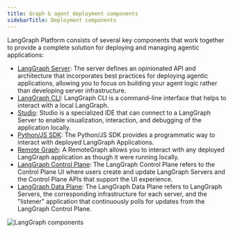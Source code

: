 ```yaml
---
title: Graph & agent deployment components
sidebarTitle: Deployment components
---
```


LangGraph Platform consists of several key components that work together to provide a complete solution for deploying and managing agentic applications:

* [LangGraph Server](/langsmith/langgraph-server): The server defines an opinionated API and architecture that incorporates best practices for deploying agentic applications, allowing you to focus on building your agent logic rather than developing server infrastructure.
* [LangGraph CLI](/langsmith/langgraph-cli): LangGraph CLI is a command-line interface that helps to interact with a local LangGraph.
* [Studio](/langsmith/langgraph-studio): Studio is a specialized IDE that can connect to a LangGraph Server to enable visualization, interaction, and debugging of the application locally.
* [Python/JS SDK](/langsmith/sdk): The Python/JS SDK provides a programmatic way to interact with deployed LangGraph Applications.
* [Remote Graph](/langsmith/use-remote-graph): A RemoteGraph allows you to interact with any deployed LangGraph application as though it were running locally.
* [LangGraph Control Plane](/langsmith/control-plane): The LangGraph Control Plane refers to the Control Plane UI where users create and update LangGraph Servers and the Control Plane APIs that support the UI experience.
* [LangGraph Data Plane](/langsmith/data-plane): The LangGraph Data Plane refers to LangGraph Servers, the corresponding infrastructure for each server, and the "listener" application that continuously polls for updates from the LangGraph Control Plane.

![LangGraph components](/langsmith/images/lg-platform.png)
